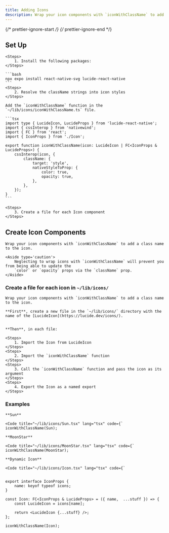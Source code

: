 ```yaml
---
title: Adding Icons
description: Wrap your icon components with `iconWithClassName` to add a class name to the icon.
---
```


{/* prettier-ignore-start */}
{/* prettier-ignore-end */}


## Set Up

    <Steps>
        1. Install the following packages:
    </Steps>

    ```bash
    npx expo install react-native-svg lucide-react-native
    ```
    <Steps>
        2. Resolve the className strings into icon styles
    </Steps>

    Add the `iconWithClassName` function in the `~/lib/icons/iconWithClassName.ts` file.

    ```tsx
    import type { LucideIcon, LucideProps } from 'lucide-react-native';
    import { cssInterop } from 'nativewind';
    import { FC } from 'react';
    import { IconProps } from './Icon';

    export function iconWithClassName(icon: LucideIcon | FC<IconProps & LucideProps>) {
        cssInterop(icon, {
            className: {
                target: 'style',
                nativeStyleToProp: {
                    color: true,
                    opacity: true,
                },
            },
        });
    }
    ```

    <Steps>
        3. Create a file for each Icon component
    </Steps>

## Create Icon Components

    Wrap your icon components with `iconWithClassName` to add a class name to the icon.

    <Aside type='caution'>
        Neglecting to wrap icons with `iconWithClassName` will prevent you from being able to update the
        `color` or `opacity` props via the `className` prop.
    </Aside>

### Create a file for each icon in `~/lib/icons/`

    Wrap your icon components with `iconWithClassName` to add a class name to the icon.

    **First**, create a new file in the `~/lib/icons/` directory with the name of the [LucideIcon](https://lucide.dev/icons/).


    **Then**, in each file:

    <Steps>
        1. Import the Icon from LucideIcon
    </Steps>
    <Steps>
        2. Import the `iconWithClassName` function
    </Steps>
    <Steps>
        3. Call the `iconWithClassName` function and pass the icon as its argument
    </Steps>
    <Steps>
        4. Export the Icon as a named export
    </Steps>

### Examples

    **Sun**

    <Code title="~/lib/icons/Sun.tsx" lang="tsx" code={`
    iconWithClassName(Sun);

    **MoonStar**

    <Code title="~/lib/icons/MoonStar.tsx" lang="tsx" code={`
    iconWithClassName(MoonStar);

    **Dynamic Icon**

    <Code title="~/lib/icons/Icon.tsx" lang="tsx" code={`


    export interface IconProps {
        name: keyof typeof icons;
    }

    const Icon: FC<IconProps & LucideProps> = ({ name,  ...stuff }) => {
        const LucideIcon = icons[name];

        return <LucideIcon {...stuff} />;
    };

    iconWithClassName(Icon);

